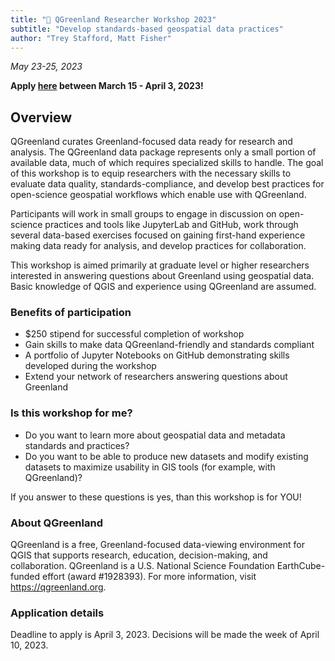 ```yaml
---
title: "🧪 QGreenland Researcher Workshop 2023"
subtitle: "Develop standards-based geospatial data practices"
author: "Trey Stafford, Matt Fisher"
---
```



_May 23-25, 2023_

**Apply [here](https://forms.gle/yLE1ovcBAP5Wgz2Y8) between March 15 - April 3, 2023!**


## Overview

QGreenland curates Greenland-focused data ready for research and analysis. The
QGreenland data package represents only a small portion of available data, much of which
requires specialized skills to handle. The goal of this workshop is to equip researchers
with the necessary skills to evaluate data quality, standards-compliance, and develop
best practices for open-science geospatial workflows which enable use with QGreenland.

Participants will work in small groups to engage in discussion on open-science practices
and tools like JupyterLab and GitHub, work through several data-based exercises focused
on gaining first-hand experience making data ready for analysis, and develop practices
for collaboration.

This workshop is aimed primarily at graduate level or higher researchers interested in
answering questions about Greenland using geospatial data. Basic knowledge of QGIS and
experience using QGreenland are assumed.


### Benefits of participation

* $250 stipend for successful completion of workshop
* Gain skills to make data QGreenland-friendly and standards compliant
* A portfolio of Jupyter Notebooks on GitHub demonstrating skills developed during the workshop
* Extend your network of researchers answering questions about Greenland


### Is this workshop for me?

* Do you want to learn more about geospatial data and metadata standards and practices?
* Do you want to be able to produce new datasets and modify existing datasets to
  maximize usability in GIS tools (for example, with QGreenland)?

If you answer to these questions is yes, than this workshop is for YOU!


### About QGreenland

QGreenland is a free, Greenland-focused data-viewing environment for QGIS that
supports research, education, decision-making, and collaboration. QGreenland is
a U.S. National Science Foundation EarthCube-funded effort (award #1928393).
For more information, visit <https://qgreenland.org>.


### Application details

Deadline to apply is April 3, 2023.
Decisions will be made the week of April 10, 2023.

